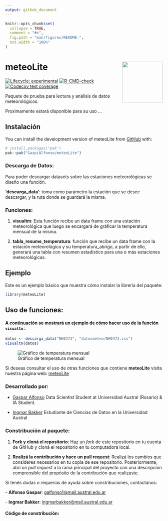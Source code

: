 ```yaml
---
output: github_document
---
```


<!-- README.md is generated from README.Rmd. Please edit that file -->

```r
knitr::opts_chunk$set(
  collapse = TRUE,
  comment = "#>",
  fig.path = "man/figures/README-",
  out.width = "100%"
)
```

# meteoLite <img src="figures/meteoLite-original.png" align="right" width="130"/>
<!-- badges: start -->

[![Lifecycle:
experimental](https://img.shields.io/badge/lifecycle-experimental-orange.svg)](https://lifecycle.r-lib.org/articles/stages.html#experimental)
[![R-CMD-check](https://github.com/GaspiAlfonso/meteoLite/actions/workflows/R-CMD-check.yaml/badge.svg)](https://github.com/GaspiAlfonso/meteoLite/actions/workflows/R-CMD-check.yaml)
[![Codecov test coverage](https://codecov.io/gh/GaspiAlfonso/meteoLite/graph/badge.svg)](https://app.codecov.io/gh/GaspiAlfonso/meteoLite)
<!-- badges: end -->

Paquete de prueba para lectura y análisis de datos meteorológicos.

Proximamente estará disponible para su uso ...

## Instalación

You can install the development version of meteoLite from [GitHub](https://github.com/) with:

``` r
# install.packages("pak")
pak::pak("GaspiAlfonso/meteoLite")
```

### Descarga de Datos:

Para poder descargar datasets sobre las estaciones meteorológicas  se diseño una función.

**'descarga_data'**: toma como parámetro la estación que se desee descargar, y la ruta donde se guardará la misma.

### Funciones: 

1. **visualtm**: Esta función recibe un data frame con una estación meteorológica que luego se encargará de gráficar la temperatura mensual de la misma.

2. **tabla_resume_temperatura**: función que recibe un data frame con la estación meteorológica y su temperatura_abrigo, a partir de ello, generará una tabla con resumen estadístico para una o más estaciones meteorológicas.

## Ejemplo

Este es un ejemplo básico que muestra cómo instalar la librería del paquete:

``` r
library(meteoLite)
```
## Uso de funciones:

#### A continuación se mostrará un ejemplo de cómo hacer uso de la función `visualtm` :

```r
datos <- descarga_data("NH0472", "datosmeteo/NH0472.csv")
visualtm(datos)
```
![Gráfico de temperatura mensual](figures/grafico_visualtm.png)

Si deseas consultar el uso de otras funciones que contiene **meteoLite** visita nuestra página web: [meteoLite](https://gaspialfonso.github.io/meteoLite/)

### Desarrollado por:

- [Gaspar Alfonso](https://github.com/GaspiAlfonso)
  Data Scientist Student at Universidad Austral (Rosario) & IA Student. 
  
- [Ingmar Bakker](https://github.com/Ingbakk16)
  Estudiante de Ciencias de Datos en la Universidad Austral

### Constribución al paquete:
1. **Fork y cloná el repositorio**: Haz un *fork* de este repositorio en tu cuenta de GitHub y cloná el repositorio en tu computadora local.

2. **Realizá la contribución y hace un pull request**: Realizá los cambios  que consideres necesarios en tu copia de ese repositorio. 
Posteriormente, abrí un *pull request* a la rama principal del proyecto con una descripción comprensible del propósito de la contribución que realizaste. 

Si tenés dudas o requerías de ayuda sobre constribuciones, contactános:

\- **Alfonso Gaspar**: [galfonso1@mail.austral.edu.ar](mailto:galfonso1@mail.austral.edu.ar)

\- **Ingmar Bakker**: [ingmarbakker@mail.austral.edu.ar](mailto:ingmarbakker@mail.austral.edu.ar)

#### Código de constribución:

